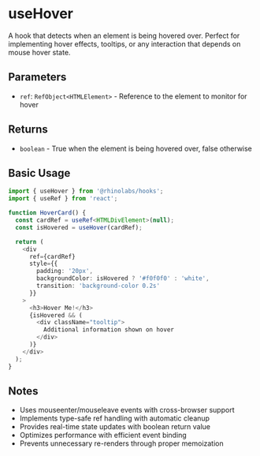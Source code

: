 # useHover

A hook that detects when an element is being hovered over. Perfect for implementing hover effects, tooltips, or any interaction that depends on mouse hover state.

## Parameters

- `ref`: `RefObject<HTMLElement>` - Reference to the element to monitor for hover

## Returns

- `boolean` - True when the element is being hovered over, false otherwise

## Basic Usage

```typescript
import { useHover } from '@rhinolabs/hooks';
import { useRef } from 'react';

function HoverCard() {
  const cardRef = useRef<HTMLDivElement>(null);
  const isHovered = useHover(cardRef);

  return (
    <div
      ref={cardRef}
      style={{
        padding: '20px',
        backgroundColor: isHovered ? '#f0f0f0' : 'white',
        transition: 'background-color 0.2s'
      }}
    >
      <h3>Hover Me!</h3>
      {isHovered && (
        <div className="tooltip">
          Additional information shown on hover
        </div>
      )}
    </div>
  );
}
```

## Notes

- Uses mouseenter/mouseleave events with cross-browser support
- Implements type-safe ref handling with automatic cleanup
- Provides real-time state updates with boolean return value
- Optimizes performance with efficient event binding
- Prevents unnecessary re-renders through proper memoization
